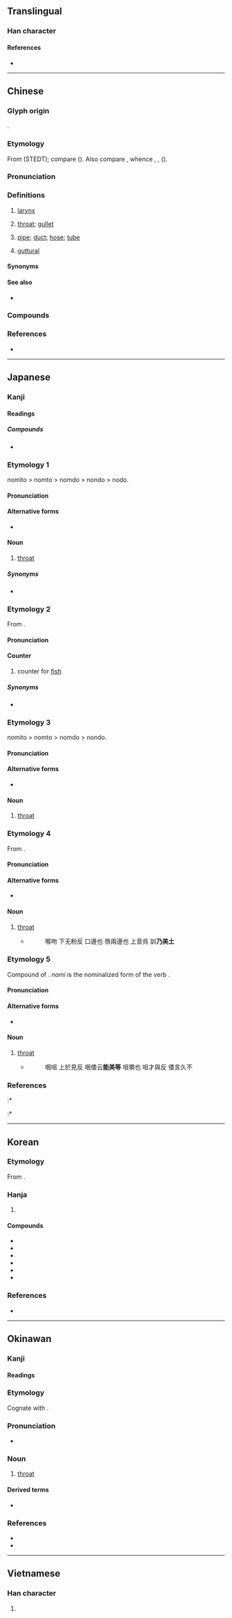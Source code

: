 {{character info}}
==Translingual==

===Han character===
{{Han char|rn=30|rad=口|as=09|sn=12|four=67034|canj=RONK|ids=⿰口侯}}

====References====
* {{Han ref|kx=0197.310|dkj=03913|dj=0419.080|hdz=10657.040|uh=5589|ud=21897|bh=B3EF|bd=46063}}

----

==Chinese==
{{zh-forms|alt=㗋,𦞈,𦞕}}

===Glyph origin===
{{Han etym}}
{{Han compound|口|t1=mouth|侯|ls=psc|c1=s|c2=p}}.

===Etymology===
From {{inh|zh|sit-pro|*ku||neck; throat}} (STEDT); compare {{cog|cdm|गुक्‌||throat}} ({{zh-ref|Schuessler, 2007}}). Also compare {{cog|mkh-pro|*kɔʔ||neck}}, whence {{cog|mnw|ကံ||neck}}, {{cog|km|ក||neck}}, {{cog|vi|cổ||neck}} ({{zh-ref|Schuessler, 2007}}).

===Pronunciation===
{{zh-pron
|m=hóu
|m-s=hou2
|c=hau4
|c-t=heu3
|g=heu2
|h=pfs=hèu;gd=hêu2
|j=hueh5
|mb=ǔ
|md=hèu
|mn=âu/xm,zz:hô͘/qz:hiô
|mn_note=hô͘/hiô - literary; âu - vernacular
|mn-t=ao5/ao6
|mn-t_note=ao6 - alternative pronunciation in {{zh-l|*喉嚨}}
|w=3hheu
|x=hou2
|mc=y
|oc=y
|cat=n,a
}}

===Definitions===
{{zh-hanzi}}

# {{lb|zh|anatomy}} [[larynx]]
# {{lb|zh|by extension}} [[throat]]; [[gullet]]
# {{lb|zh|Cantonese}} [[pipe]]; [[duct]]; [[hose]]; [[tube]]
# [[guttural]]

====Synonyms====
{{zh-dial|喉嚨}}

====See also====
* {{zh-l|咽|pharynx}}

===Compounds===
{{zh-der|喉嚨:throat|喉擦音|喉管|猴急|喉結|喉鏡|喉科|喉塞音|喉痧|喉舌|喉頭|喉炎|喉音|咽喉|咽喉要路|喉吻|喉咽|喉急|喉片|喉癌|喉衿|喉長氣短|喉風|囀喉|大喉嚨|如鯁在喉|弔喉|扼喉撫背|拊背扼喉|摩喉羅|撫背扼喉|歌喉|潤喉|為民喉舌|煙生喉舌|珠喉|發喉急|白喉|白喉疫苗|結喉|耳鼻喉科|衿喉|襟喉|見血封喉|調喉|調喉嗓|骨鯁在喉|割喉|鎖喉}}

===References===
* {{R:yue:Hanzi}}

----

==Japanese==

===Kanji===
{{ja-kanji|rs=口09}}

====Readings====
{{ja-readings
|goon=ぐ
|kanon=こう
|kun=のど-
}}

=====Compounds=====
* {{ja-r|咽%喉|いん%こう|[[throat]]}}

===Etymology 1===
{{ja-kanjitab|のど|yomi=k}}
nomito > nomto > nomdo > nondo > nodo.

====Pronunciation====
{{ja-pron|yomi=k|のど|acc=1|acc_ref=DJR,NHK}}

====Alternative forms====
* {{ja-l|咽}}

====Noun====
{{ja-noun|のど}}

# [[throat]]

=====Synonyms=====
* {{ja-r|咽喉|いんこう}}

===Etymology 2===
{{ja-kanjitab|こう|yomi=o}}
From {{der|sort=こう|ja|ltc|喉|tr=huw}}.

====Pronunciation====
{{ja-pron|yomi=o|こう}}

====Counter====
{{ja-pos|こう|counter}}

# counter for [[fish]]

=====Synonyms=====
* {{ja-r|尾|び}}

===Etymology 3===
{{ja-kanjitab|sort=のんど|yomi=irr}}
nomito > nomto > nomdo > nondo.

====Pronunciation====
{{ja-pron|yomi=irr|のんど}}

====Alternative forms====
* {{ja-l|咽}}

====Noun====
{{ja-noun|のんど}}

# [[throat]]

===Etymology 4===
{{ja-kanjitab|sort=のみど|yomi=irr}}
From {{m|ja|喉|tr=nomito}}.

====Pronunciation====
{{ja-pron|yomi=irr|のみど}}

====Alternative forms====
* {{ja-l|咽}}

====Noun====
{{ja-noun|のみど}}

# [[throat]]
#* {{RQ:Shin'yaku Kegonkyō Ongi Shiki|57}}
#*: 喉吻 下无粉反 口邊也 唇兩邊也 上音呉 訓'''乃美土'''

===Etymology 5===
{{ja-kanjitab|sort=のみと|yomi=irr}}
Compound of {{affix|sort=のみと|ja|飲み|tr1=nomi|t1=drink|門|tr2=to|t2=passage}}. ''nomi'' is the nominalized form of the verb {{m|ja|飲む|tr=nomu||to drink}}.

====Pronunciation====
{{ja-pron|yomi=irr|のみと}}

====Alternative forms====
* {{ja-l|咽}}

====Noun====
{{ja-noun|のみと}}

# [[throat]]
#* {{RQ:Shin'yaku Kegonkyō Ongi Shiki|81}}
#*: 咽咀 上於見反 咽倭云'''能美等''' 咀嚼也 咀才與反 倭言久不

===References===
<references/>
:* {{Shin'yaku Kegonkyō Ongi Shiki}}
:* {{R:Nara Ibun 3}}

{{C|ja|Anatomy|sort=のど}}

----

==Korean==

===Etymology===
From {{der|ko|ltc|-}} {{ltc-l|喉}}. 

{{hanja-dongguk|ᅘᅮᇢ|hhwuw}}

{{hanja-hunmong|후|hwu|身體#상26B}}

===Hanja===
{{ko-hanja-search}}
{{ko-hanja/new|목구멍|후}}

# {{hanja form of|후|[[throat]], [[gullet]], [[larynx]]; [[guttural]]}}

====Compounds====
{{der-top3|Compounds}}
* {{ko-l|후두|喉頭}}
* {{ko-l|후음|喉音}}
* {{ko-l|인후|咽喉}}
* {{ko-l|후두염|喉頭炎}}
* {{ko-l|후두음|喉頭音}}
* {{ko-l|후두개|喉頭蓋}}
{{der-bottom}}

===References===
* {{R:hanjadoc|1372}}

----

==Okinawan==

===Kanji===
{{ryu-kanji|rs=口09}}

====Readings====
{{ryu-readings
|kun=ぬーでぃー-
}}

===Etymology===
{{ryu-kanjitab|ぬーでぃー}}
Cognate with {{cog|ja|喉|tr=nodo}}.

===Pronunciation===
* {{IPA|ryu|[nuːdiː]|sort=ぬうでぃい}}

===Noun===
{{ryu-noun|ぬーでぃー|sort=ぬうでぃい}}

# [[throat]]

====Derived terms====
* {{ryu-r|喉%弦|ぬーでぃー%じる|vocal cords}}

===References===
* {{R:JLect|ぬーでぃー【喉】|1809|nuudii}}
* {{R:Shuri-Naha Dialect Dictionary|ヌーディー|40768}}

{{C|ryu|Anatomy|sort=ぬうでぃい}}

----

==Vietnamese==

===Han character===
{{vi-hantu|[[hầu]]|rs=口09}}

# {{rfdef|vi|sort=口09}}